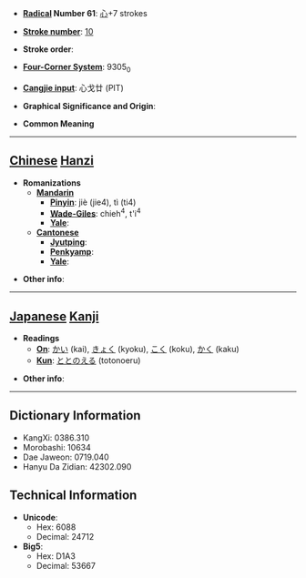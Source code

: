 * '''[[Wiktionary:Chinese radical index| Radical]] Number 61''': [[Wiktionary:Chinese radical index 心|心]]+7 strokes

* '''[[Wiktionary:Chinese total strokes index|Stroke number]]''': [[Wiktionary:Chinese total strokes index 10|10]]

* '''Stroke order''': 

* '''[[Wiktionary:Chinese four corner index|Four-Corner System]]''': 9305<sub>0</sub>

* '''[[Wiktionary:Chinese Cangjie index|Cangjie input]]''': 心戈廿 (PIT)

* '''Graphical Significance and Origin''': 

* '''Common Meaning'''

----

== [[Chinese]] [[Hanzi]] ==

* '''Romanizations'''
** '''[[Mandarin]]'''
*** '''[[Pinyin]]''': jiè (jie4), tì (ti4)
*** '''[[Wade-Giles]]''': chieh<sup>4</sup>, t'i<sup>4</sup>
*** '''[[Yale]]''': 
** '''[[Cantonese]]'''
*** '''[[Jyutping]]''':
*** '''[[Penkyamp]]''': 
*** '''[[Yale]]''': 

* '''Other info''': 

----

== [[Japanese]] [[Kanji]] ==

* '''Readings'''
** '''[[On]]''': [[かい]] (kai), [[きょく]] (kyoku), [[こく]] (koku), [[かく]] (kaku)
** '''[[Kun]]''': [[ととのえる]] (totonoeru)

* '''Other info''':  

----

== Dictionary Information ==

* KangXi: 0386.310
* Morobashi: 10634
* Dae Jaweon: 0719.040
* Hanyu Da Zidian: 42302.090

== Technical Information ==

* '''Unicode''':
** Hex: 6088
** Decimal: 24712
* '''Big5''':
** Hex: D1A3
** Decimal: 53667